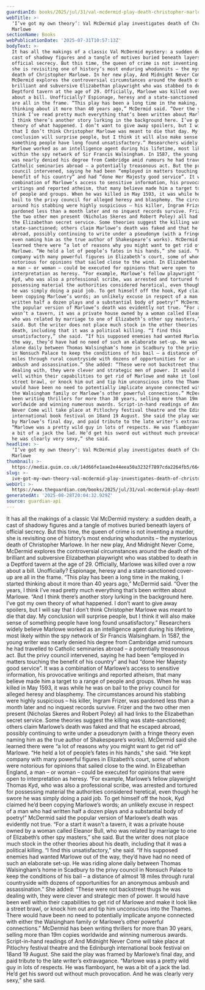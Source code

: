 ```yaml
---
guardianId: books/2025/jul/31/val-mcdermid-play-death-christopher-marlowe
webTitle: >-
  ‘I’ve got my own theory’: Val McDermid play investigates death of Christopher
  Marlowe
sectionName: Books
webPublicationDate: '2025-07-31T10:57:13Z'
bodyText: >-
  It has all the makings of a classic Val McDermid mystery: a sudden death, a
  cast of shadowy figures and a tangle of motives buried beneath layers of
  official secrecy. But this time, the queen of crime is not inventing a murder,
  she is revisiting one of history’s most enduring whodunnits – the mysterious
  death of Christopher Marlowe. In her new play, And Midnight Never Come,
  McDermid explores the controversial circumstances around the death of the
  brilliant and subversive Elizabethan playwright who was stabbed to death in a
  Deptford tavern at the age of 29. Officially, Marlowe was killed over a row
  about a bill. Unofficially? Espionage, heresy and a state-sanctioned cover-up
  are all in the frame. “This play has been a long time in the making, I started
  thinking about it more than 40 years ago,” McDermid said. “Over the years, I
  think I’ve read pretty much everything that’s been written about Marlowe. “And
  I think there’s another story lurking in the background here. I’ve got my own
  theory of what happened. I don’t want to give away spoilers, but I will say
  that I don’t think Christopher Marlowe was meant to die that day. My
  conclusion will surprise people, but I think it will also make sense of
  something people have long found unsatisfactory.” Researchers widely believe
  Marlowe worked as an intelligence agent during his lifetime, most likely
  within the spy network of Sir Francis Walsingham. In 1587, the young writer
  was nearly denied his degree from Cambridge amid rumours he had travelled to
  Catholic seminaries abroad – a potentially treasonous act. But the privy
  council intervened, saying he had been “employed in matters touching the
  benefit of his country” and had “done Her Majesty good service”. It was a
  combination of Marlowe’s access to sensitive information, his provocative
  writings and reported atheism, that many believe made him a target to a range
  of people and groups. When he was killed in May 1593, it was while he was on
  bail to the privy council for alleged heresy and blasphemy. The circumstances
  around his stabbing were highly suspicious – his killer, Ingram Frizer, was
  pardoned less than a month later and no inquest records survive. Frizer and
  the two other men present (Nicholas Skeres and Robert Poley) all had links to
  the Elizabethan secret service. Some theories suggest the killing was
  state-sanctioned; others claim Marlowe’s death was faked and that he escaped
  abroad, possibly continuing to write under a pseudonym (with a fringe theory
  even naming him as the true author of Shakespeare’s works). McDermid said she
  learned there were “a lot of reasons why you might want to get rid of”
  Marlowe. “He held a lot of people’s fates in his hands,” she said. “He kept
  company with many powerful figures in Elizabeth’s court, some of whom were
  notorious for opinions that sailed close to the wind. In Elizabethan England,
  a man – or woman – could be executed for opinions that were open to
  interpretation as heresy. “For example, Marlowe’s fellow playwright Thomas
  Kyd, who was also a professional scribe, was arrested and tortured for
  possessing material the authorities considered heretical, even though he swore
  he was simply doing a paid job. To get himself off the hook, Kyd claimed he’d
  been copying Marlowe’s words; an unlikely excuse in respect of a man who had
  written half a dozen plays and a substantial body of poetry!” McDermid said
  the popular version of Marlowe’s death was evidently not true. “For a start it
  wasn’t a tavern, it was a private house owned by a woman called Eleanor Bull,
  who was related by marriage to one of Elizabeth’s other spy masters,” she
  said. But the writer does not place much stock in the other theories about his
  death, including that it was a political killing. “I find this
  unsatisfactory,” she said. “If his supposed enemies had wanted Marlowe out of
  the way, they’d have had no need of such an elaborate set-up. He was riding
  alone daily between Thomas Walsingham’s home in Scadbury to the privy council
  in Nonsuch Palace to keep the conditions of his bail – a distance of almost 18
  miles through rural countryside with dozens of opportunities for an anonymous
  ambush and assassination.” She added: “These were not backstreet thugs he was
  dealing with, they were clever and strategic men of power. It would have been
  well within their capabilities to get rid of Marlowe and make it look like a
  street brawl, or knock him out and tip him unconscious into the Thames. There
  would have been no need to potentially implicate anyone connected with either
  the Walsingham family or Marlowe’s other powerful connections.” McDermid has
  been writing thrillers for more than 30 years, selling more than 19m copies
  worldwide and winning numerous awards. Script-in-hand readings of And Midnight
  Never Come will take place at Pitlochry festival theatre and the Edinburgh
  international book festival on 18and 19 August. She said the play was framed
  by Marlowe’s final day, and paid tribute to the late writer’s extravagance.
  “Marlowe was a pretty wild guy in lots of respects. He was flamboyant, he was
  a bit of a jack the lad. He’d get his sword out without much provocation. And
  he was clearly very sexy,” she said.
headline: >-
  ‘I’ve got my own theory’: Val McDermid play investigates death of Christopher
  Marlowe
thumbnail: >-
  https://media.guim.co.uk/14d66fe1aae2e44eea50a3232f7897cda2264fb5/664_66_4757_3806/500.jpg
slug: >-
  ive-got-my-own-theory-val-mcdermid-play-investigates-death-of-christopher-marlowe
webUrl: >-
  https://www.theguardian.com/books/2025/jul/31/val-mcdermid-play-death-christopher-marlowe
generatedAt: '2025-08-28T20:04:32.929Z'
source: guardian-api
---
```

It has all the makings of a classic Val McDermid mystery: a sudden death, a cast of shadowy figures and a tangle of motives buried beneath layers of official secrecy. But this time, the queen of crime is not inventing a murder, she is revisiting one of history’s most enduring whodunnits – the mysterious death of Christopher Marlowe. In her new play, And Midnight Never Come, McDermid explores the controversial circumstances around the death of the brilliant and subversive Elizabethan playwright who was stabbed to death in a Deptford tavern at the age of 29. Officially, Marlowe was killed over a row about a bill. Unofficially? Espionage, heresy and a state-sanctioned cover-up are all in the frame. “This play has been a long time in the making, I started thinking about it more than 40 years ago,” McDermid said. “Over the years, I think I’ve read pretty much everything that’s been written about Marlowe. “And I think there’s another story lurking in the background here. I’ve got my own theory of what happened. I don’t want to give away spoilers, but I will say that I don’t think Christopher Marlowe was meant to die that day. My conclusion will surprise people, but I think it will also make sense of something people have long found unsatisfactory.” Researchers widely believe Marlowe worked as an intelligence agent during his lifetime, most likely within the spy network of Sir Francis Walsingham. In 1587, the young writer was nearly denied his degree from Cambridge amid rumours he had travelled to Catholic seminaries abroad – a potentially treasonous act. But the privy council intervened, saying he had been “employed in matters touching the benefit of his country” and had “done Her Majesty good service”. It was a combination of Marlowe’s access to sensitive information, his provocative writings and reported atheism, that many believe made him a target to a range of people and groups. When he was killed in May 1593, it was while he was on bail to the privy council for alleged heresy and blasphemy. The circumstances around his stabbing were highly suspicious – his killer, Ingram Frizer, was pardoned less than a month later and no inquest records survive. Frizer and the two other men present (Nicholas Skeres and Robert Poley) all had links to the Elizabethan secret service. Some theories suggest the killing was state-sanctioned; others claim Marlowe’s death was faked and that he escaped abroad, possibly continuing to write under a pseudonym (with a fringe theory even naming him as the true author of Shakespeare’s works). McDermid said she learned there were “a lot of reasons why you might want to get rid of” Marlowe. “He held a lot of people’s fates in his hands,” she said. “He kept company with many powerful figures in Elizabeth’s court, some of whom were notorious for opinions that sailed close to the wind. In Elizabethan England, a man – or woman – could be executed for opinions that were open to interpretation as heresy. “For example, Marlowe’s fellow playwright Thomas Kyd, who was also a professional scribe, was arrested and tortured for possessing material the authorities considered heretical, even though he swore he was simply doing a paid job. To get himself off the hook, Kyd claimed he’d been copying Marlowe’s words; an unlikely excuse in respect of a man who had written half a dozen plays and a substantial body of poetry!” McDermid said the popular version of Marlowe’s death was evidently not true. “For a start it wasn’t a tavern, it was a private house owned by a woman called Eleanor Bull, who was related by marriage to one of Elizabeth’s other spy masters,” she said. But the writer does not place much stock in the other theories about his death, including that it was a political killing. “I find this unsatisfactory,” she said. “If his supposed enemies had wanted Marlowe out of the way, they’d have had no need of such an elaborate set-up. He was riding alone daily between Thomas Walsingham’s home in Scadbury to the privy council in Nonsuch Palace to keep the conditions of his bail – a distance of almost 18 miles through rural countryside with dozens of opportunities for an anonymous ambush and assassination.” She added: “These were not backstreet thugs he was dealing with, they were clever and strategic men of power. It would have been well within their capabilities to get rid of Marlowe and make it look like a street brawl, or knock him out and tip him unconscious into the Thames. There would have been no need to potentially implicate anyone connected with either the Walsingham family or Marlowe’s other powerful connections.” McDermid has been writing thrillers for more than 30 years, selling more than 19m copies worldwide and winning numerous awards. Script-in-hand readings of And Midnight Never Come will take place at Pitlochry festival theatre and the Edinburgh international book festival on 18and 19 August. She said the play was framed by Marlowe’s final day, and paid tribute to the late writer’s extravagance. “Marlowe was a pretty wild guy in lots of respects. He was flamboyant, he was a bit of a jack the lad. He’d get his sword out without much provocation. And he was clearly very sexy,” she said.
